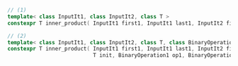 ```cpp
// (1)
template< class InputIt1, class InputIt2, class T >
constexpr T inner_product( InputIt1 first1, InputIt1 last1, InputIt2 first2, T init );

// (2)
template< class InputIt1, class InputIt2, class T, class BinaryOperation1, class BinaryOperation2 >
constexpr T inner_product( InputIt1 first1, InputIt1 last1, InputIt2 first2,
                           T init, BinaryOperation1 op1, BinaryOperation2 op2 );
```
